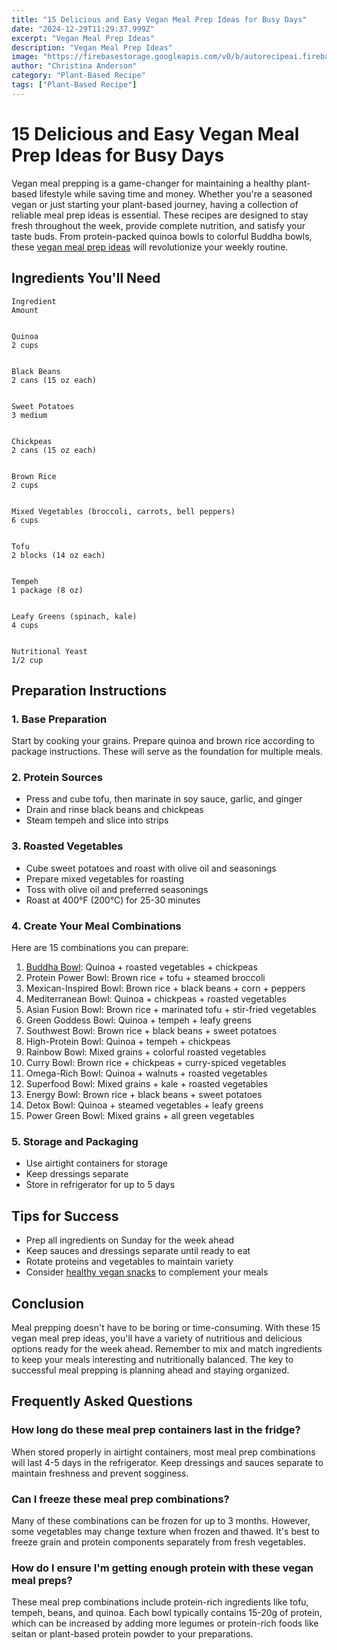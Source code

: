 ```yaml
---
title: "15 Delicious and Easy Vegan Meal Prep Ideas for Busy Days"
date: "2024-12-29T11:29:37.999Z"
excerpt: "Vegan Meal Prep Ideas"
description: "Vegan Meal Prep Ideas"
image: "https://firebasestorage.googleapis.com/v0/b/autorecipeai.firebasestorage.app/o/generated-images%2F1735471775753-59xbuc819r9.jpg?alt=media&token=0214e1b5-9ea9-429b-ba84-f9e8818d2b1c"
author: "Christina Anderson"
category: "Plant-Based Recipe"
tags: ["Plant-Based Recipe"]
---
```



# 15 Delicious and Easy Vegan Meal Prep Ideas for Busy Days



Vegan meal prepping is a game-changer for maintaining a healthy plant-based lifestyle while saving time and money. Whether you're a seasoned vegan or just starting your plant-based journey, having a collection of reliable meal prep ideas is essential. These recipes are designed to stay fresh throughout the week, provide complete nutrition, and satisfy your taste buds. From protein-packed quinoa bowls to colorful Buddha bowls, these [vegan meal prep ideas](https://healtystack.com/easy-vegan-dinner-recipes/) will revolutionize your weekly routine.


## Ingredients You'll Need




    Ingredient
    Amount


    Quinoa
    2 cups


    Black Beans
    2 cans (15 oz each)


    Sweet Potatoes
    3 medium


    Chickpeas
    2 cans (15 oz each)


    Brown Rice
    2 cups


    Mixed Vegetables (broccoli, carrots, bell peppers)
    6 cups


    Tofu
    2 blocks (14 oz each)


    Tempeh
    1 package (8 oz)


    Leafy Greens (spinach, kale)
    4 cups


    Nutritional Yeast
    1/2 cup





## Preparation Instructions


### 1. Base Preparation

Start by cooking your grains. Prepare quinoa and brown rice according to package instructions. These will serve as the foundation for multiple meals.



### 2. Protein Sources


- Press and cube tofu, then marinate in soy sauce, garlic, and ginger
- Drain and rinse black beans and chickpeas
- Steam tempeh and slice into strips


### 3. Roasted Vegetables


- Cube sweet potatoes and roast with olive oil and seasonings
- Prepare mixed vegetables for roasting
- Toss with olive oil and preferred seasonings
- Roast at 400°F (200°C) for 25-30 minutes


### 4. Create Your Meal Combinations


Here are 15 combinations you can prepare:



1. [Buddha Bowl](https://healtystack.com/vegan-pasta-dishes/): Quinoa + roasted vegetables + chickpeas
2. Protein Power Bowl: Brown rice + tofu + steamed broccoli
3. Mexican-Inspired Bowl: Brown rice + black beans + corn + peppers
4. Mediterranean Bowl: Quinoa + chickpeas + roasted vegetables
5. Asian Fusion Bowl: Brown rice + marinated tofu + stir-fried vegetables
6. Green Goddess Bowl: Quinoa + tempeh + leafy greens
7. Southwest Bowl: Brown rice + black beans + sweet potatoes
8. High-Protein Bowl: Quinoa + tempeh + chickpeas
9. Rainbow Bowl: Mixed grains + colorful roasted vegetables
10. Curry Bowl: Brown rice + chickpeas + curry-spiced vegetables
11. Omega-Rich Bowl: Quinoa + walnuts + roasted vegetables
12. Superfood Bowl: Mixed grains + kale + roasted vegetables
13. Energy Bowl: Brown rice + black beans + sweet potatoes
14. Detox Bowl: Quinoa + steamed vegetables + leafy greens
15. Power Green Bowl: Mixed grains + all green vegetables

### 5. Storage and Packaging


- Use airtight containers for storage
- Keep dressings separate
- Store in refrigerator for up to 5 days


## Tips for Success


- Prep all ingredients on Sunday for the week ahead
- Keep sauces and dressings separate until ready to eat
- Rotate proteins and vegetables to maintain variety
- Consider [healthy vegan snacks](https://healtystack.com/healthy-vegan-snacks/) to complement your meals


## Conclusion


Meal prepping doesn't have to be boring or time-consuming. With these 15 vegan meal prep ideas, you'll have a variety of nutritious and delicious options ready for the week ahead. Remember to mix and match ingredients to keep your meals interesting and nutritionally balanced. The key to successful meal prepping is planning ahead and staying organized.


## Frequently Asked Questions


### How long do these meal prep containers last in the fridge?

When stored properly in airtight containers, most meal prep combinations will last 4-5 days in the refrigerator. Keep dressings and sauces separate to maintain freshness and prevent sogginess.



### Can I freeze these meal prep combinations?

Many of these combinations can be frozen for up to 3 months. However, some vegetables may change texture when frozen and thawed. It's best to freeze grain and protein components separately from fresh vegetables.



### How do I ensure I'm getting enough protein with these vegan meal preps?

These meal prep combinations include protein-rich ingredients like tofu, tempeh, beans, and quinoa. Each bowl typically contains 15-20g of protein, which can be increased by adding more legumes or protein-rich foods like seitan or plant-based protein powder to your preparations.


